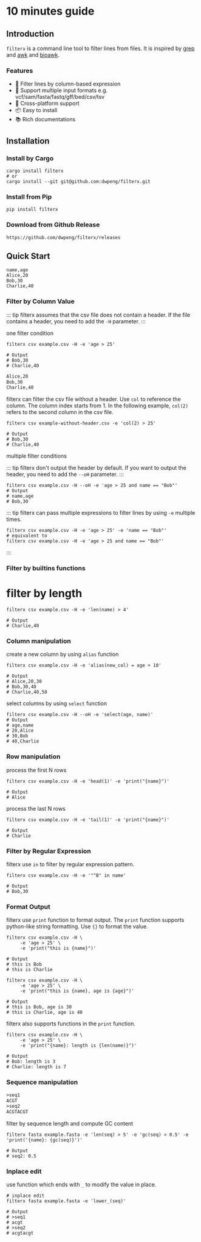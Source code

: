 # 10 minutes guide

## Introduction

`filterx` is a command line tool to filter lines from files. It is inspired by [grep](https://www.gnu.org/software/grep/) and [awk](https://www.gnu.org/software/gawk/) and [bioawk](https://github.com/lh3/bioawk).

### Features
- 🚀 Filter lines by column-based expression
- 🎨 Support multiple input formats e.g. vcf/sam/fasta/fastq/gff/bed/csv/tsv
- 🎉 Cross-platform support
- 📦 Easy to install
- 📚 Rich documentations


## Installation

### Install by Cargo

```shell title=cargo
cargo install filterx
# or
cargo install --git git@github.com:dwpeng/filterx.git
```

### Install from Pip
    
```shell title=pip
pip install filterx
```

### Download from Github Release

```shell title=Github Prebuild Binary
https://github.com/dwpeng/filterx/releases
```

## Quick Start

```csv title=example.csv
name,age
Alice,20
Bob,30
Charlie,40
```

### Filter by Column Value

::: tip
filterx assumes that the csv file does not contain a header. If the file contains a header, you need to add the `-H` parameter.
:::

one filter condition

```shell
filterx csv example.csv -H -e 'age > 25'

# Output
# Bob,30
# Charlie,40
```

```txt title=example-without-header.csv
Alice,20
Bob,30
Charlie,40
```

filterx can filter the csv file without a header. Use `col` to reference the column. The column index starts from 1. In the following example, `col(2)` refers to the second column in the csv file.

```shell
filterx csv example-without-header.csv -e 'col(2) > 25'

# Output
# Bob,30
# Charlie,40
```


multiple filter conditions

::: tip
filterx don't output the header by default. If you want to output the header, you need to add the `--oH` parameter.
:::

```shell
filterx csv example.csv -H --oH -e 'age > 25 and name == "Bob"'
# Output
# name,age
# Bob,30
```

::: tip
filterx can pass multiple expressions to filter lines by using `-e` multiple times.
```shell
filterx csv example.csv -H -e 'age > 25' -e 'name == "Bob"'
# equivalent to
filterx csv example.csv -H -e 'age > 25 and name == "Bob"'
```
:::


### Filter by builtins functions

# filter by length
```shell
filterx csv example.csv -H -e 'len(name) > 4'

# Output
# Charlie,40
```

### Column manipulation

create a new column by using `alias` function

```shell
filterx csv example.csv -H -e 'alias(new_col) = age + 10'

# Output
# Alice,20,30
# Bob,30,40
# Charlie,40,50
```

select columns by using `select` function

```shell
filterx csv example.csv -H --oH -e 'select(age, name)'
# Output
# age,name
# 20,Alice
# 30,Bob
# 40,Charlie
```

### Row manipulation

process the first N rows

```shell
filterx csv example.csv -H -e 'head(1)' -e 'print("{name}")'

# Output
# Alice
```

process the last N rows

```shell
filterx csv example.csv -H -e 'tail(1)' -e 'print("{name}")'

# Output
# Charlie
```

### Filter by Regular Expression

filterx use `in` to filter by regular expression pattern.

```shell
filterx csv example.csv -H -e '"^B" in name'

# Output
# Bob,30
```


### Format Output

filterx use `print` function to format output. The `print` function supports python-like string formatting. Use `{}` to format the value.

```shell
filterx csv example.csv -H \
     -e 'age > 25' \
     -e 'print("this is {name}")'

# Output
# this is Bob
# this is Charlie
```

```shell
filterx csv example.csv -H \
     -e 'age > 25' \
     -e 'print("this is {name}, age is {age}")'

# Output
# this is Bob, age is 30
# this is Charlie, age is 40
```

filterx also supports functions in the `print` function.

```shell
filterx csv example.csv -H \
     -e 'age > 25' \
     -e 'print("{name}: length is {len(name)}")'

# Output
# Bob: length is 3
# Charlie: length is 7
```


### Sequence manipulation

```txt title=example.fasta
>seq1
ACGT
>seq2
ACGTACGT
```

filter by sequence length and compute GC content

```shell
filterx fasta example.fasta -e 'len(seq) > 5' -e 'gc(seq) > 0.5' -e 'print('{name}: {gc(seq)}')'

# Output
# seq2: 0.5
```

### Inplace edit

use function which ends with `_` to modify the value in place.

```shell
# inplace edit
filterx fasta example.fasta -e 'lower_(seq)'

# Output
# >seq1
# acgt
# >seq2
# acgtacgt
```
